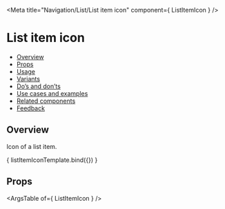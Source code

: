 
<Meta
  title="Navigation/List/List item icon"
  component={ ListItemIcon }
/>

<!--- Component template -->


<!--- Component documentation -->

# List item icon
- [Overview](#overview)
- [Props](#props)
- [Usage](#usage)
- [Variants](#variants)
- [Do’s and don’ts](#dos-and-donts)
- [Use cases and examples](#use-cases-and-examples)
- [Related components](#related-components)
- [Feedback](#feedback)

## Overview
Icon of a list item.

<Canvas>
  <Story name="Overview"
         args={ {prop1: "prop's default value", prop2: "prop's default value"} }>
    { listItemIconTemplate.bind({}) }
  </Story>
</Canvas>

## Props
<ArgsTable of={ ListItemIcon } />
